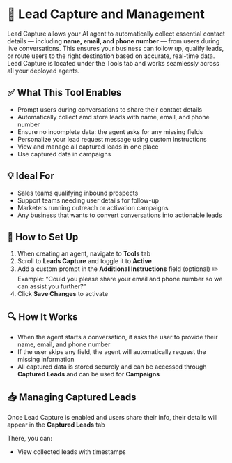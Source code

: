 # 📇 Lead Capture and Management 

Lead Capture allows your AI agent to automatically collect essential contact details — including **name, email, and phone number** — from users during live conversations. This ensures your business can follow up, qualify leads, or route users to the right destination based on accurate, real-time data.
Lead Capture is located under the Tools tab and works seamlessly across all your deployed agents.

## ✅ What This Tool Enables

- Prompt users during conversations to share their contact details
- Automatically collect amd store leads with name, email, and phone number
- Ensure no incomplete data: the agent asks for any missing fields
- Personalize your lead request message using custom instructions
- View and manage all captured leads in one place
- Use captured data in campaigns

## 💡 Ideal For

- Sales teams qualifying inbound prospects
- Support teams needing user details for follow-up
- Marketers running outreach or activation campaigns
- Any business that wants to convert conversations into actionable leads

## 🔧 How to Set Up

1. When creating an agent, navigate to **Tools** tab
2. Scroll to **Leads Capture** and toggle it to **Active**
3. Add a custom prompt in the **Additional Instructions** field (optional)
✏️ Example: “Could you please share your email and phone number so we can assist you further?”
4. Click **Save Changes** to activate

## 🔍 How It Works

 - When the agent starts a conversation, it asks the user to provide their name, email, and phone number
 - If the user skips any field, the agent will automatically request the missing information
 - All captured data is stored securely and can be accessed through **Captured Leads** and can be used for **Campaigns**

## 📥 Managing Captured Leads

Once Lead Capture is enabled and users share their info, their details will appear in the **Captured Leads** tab

There, you can:
 - View collected leads with timestamps



